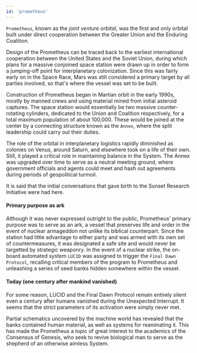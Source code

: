 ```yaml
---
id: 'prometheus'
---
```



`Prometheus`, known as the *joint venture orbital*, was the first and only orbital built under direct cooperation between the Greater Union and the Enduring Coalition. 

Design of the Prometheus can be traced back to the earliest international cooperation between the United States and the Soviet Union, during which plans for a massive conjoined space station were drawn up in order to form a jumping-off point for interplanetary colonization. Since this was fairly early on in the Space Race, Mars was still considered a primary target by all parties involved, so that's where the vessel was set to be built.

Construction of Prometheus began in Martian orbit in the early 1990s, mostly by manned crews and using material mined from initial asteroid captures. The space station would essentially be two massive counter-rotating cylinders, dedicated to the Union and Coalition respectively, for a total maximum population of about 100,000. These would be joined at the center by a connecting structure known as the `Annex`, where the split leadership could carry out their duties.

The role of the orbital in interplanetary logistics rapidly diminished as colonies on Venus, around Saturn, and elsewhere took on a life of their own. Still, it played a critical role in maintaining balance in the System. The Annex was upgraded over time to serve as a neutral meeting ground, where government officials and agents could meet and hash out agreements during periods of geopolitical turmoil. 

<QuoteContentRowRender author={AuthorUniserve} >
It is said that the initial conversations that gave birth to the Sunset Research Initiative were had here.
</QuoteContentRowRender>

#### Primary purpose as ark

Although it was never expressed outright to the public, Prometheus' primary purpose was to serve as an ark, a vessel that preserves life and order in the event of nuclear armageddon not unlike its biblical counterpart. Since the station had little advantage to either party and was armed with its own set of countermeasures, it was designated a safe site and would never be targetted by strategic weaponry. In the event of a nuclear strike, the on-board automated system `LUCID` was assigned to trigger the `Final Dawn Protocol`, recalling critical members of the program to Prometheus and unleashing a series of seed banks hidden somewhere within the vessel.

#### Today (one century after mankind vanished)

For some reason, LUCID and the Final Dawn Protocol remain entirely silent even a century after humans vanished during the Unexpected Interrupt. It seems that the strict parameters of its activation were simply never met.

Partial schematics uncovered by the machine world has revealed that the banks contained human material, as well as systems for reanimating it. This has made the Prometheus a topic of great interest to the academics of the Consensus of Genesis, who seek to revive biological man to serve as the shepherd of an otherwise aimless System.